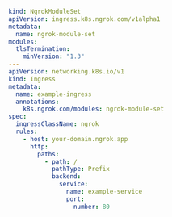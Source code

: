 ```yaml
kind: NgrokModuleSet
apiVersion: ingress.k8s.ngrok.com/v1alpha1
metadata:
  name: ngrok-module-set
modules:
  tlsTermination:
    minVersion: "1.3"
---
apiVersion: networking.k8s.io/v1
kind: Ingress
metadata:
  name: example-ingress
  annotations:
    k8s.ngrok.com/modules: ngrok-module-set
spec:
  ingressClassName: ngrok
  rules:
    - host: your-domain.ngrok.app
      http:
        paths:
          - path: /
            pathType: Prefix
            backend:
              service:
                name: example-service
                port:
                  number: 80
```
